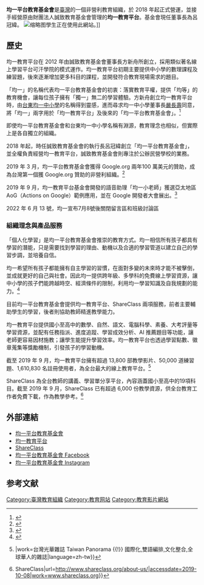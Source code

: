 {{Newsrelease|time=2022-05-21T11:02:33+00:00}}
{{NoteTA
| 1 = zh-hans:台; zh-hk:臺; zh-tw:臺;
}}
'''均一平台教育基金會'''是[[臺灣|臺灣]]的一個非營利教育組織，於 2018 年起正式營運，並接手經營原由財團法人誠致教育基金會管理的'''均一教育平台'''。基金會現任董事長為呂冠緯。{{Infobox website
|name = 均一教育平台
|url = [http://www.junyiacademy.org/ 均一教育平台]
|commercial = 非營利組織
|type = [[線上學習|線上學習]]
|registration = 免費註冊使用
|owner = 呂冠緯
|launch_date = {{Start date and age|2012|10}}
|alexa = 世界 55,630，台灣 1,907 （{{as of|2021|10|01|alt=2021年10月}}）
}}
[[File:Baozhong_Junior_High_School_Students_Using_Junyi_Academy.jpg|缩略图]]學生正在使用此網站。]]

==歷史==
均一教育平台在 2012 年由誠致教育基金會董事長方新舟所創立，採用類似著名線上學習平台可汗學院的模式運作。均一教育平台初期主要提供中小學的數理課程及練習題，後來逐漸增加更多科目的課程，並開發符合教育現場需求的題目。

「均一」的名稱代表均一平台教育基金會的初衷：落實教育平權，提供「均等」的教育機會，讓每位孩子擁有「獨一」無二的學習體驗。方新舟創立均一教育平台時，由[[臺東縣私立均一實驗高級中學|台東均一中小學]]的名稱得到靈感，進而尋求均一中小學董事長[[嚴長壽|嚴長壽]]同意，將「均一」兩字用於「均一教育平台」及後來的「均一平台教育基金會」。<ref>{{Cite web|title=均一教育平台是什麼？ – 均一教育平台常見問題|url=https://help.junyiacademy.org/%e5%9d%87%e4%b8%80%e6%95%99%e8%82%b2%e5%b9%b3%e5%8f%b0%e6%98%af%e4%bb%80%e9%ba%bc%ef%bc%9f/|accessdate=2019-10-08|language=zh-TW}}</ref>

即使均一平台教育基金會和台東均一中小學名稱有淵源，教育理念也相似，但實際上是各自獨立的組織。

2018 年起，時任誠致教育基金會的執行長呂冠緯創立「均一平台教育基金會」，並全權負責經營均一教育平台，誠致教育基金會則專注於公辦民營學校的業務。

2019 年 3 月，均一平台教育基金會獲得 Google.org 兩年100 萬美元的贊助，成為台灣第一個獲 Google.org 贊助的非營利組織。<ref>{{Cite web|title=均一教育平台獲Google.org挹注100萬美元 加速台灣教育創新與改變-翻轉教育-親子天下網站|url=https://flipedu.parenting.com.tw/article/5293|accessdate=2019-10-08|work=flipedu.parenting.com.tw|language=en}}</ref>

2019 年 9 月，均一教育平台基金會開發的語音助理「均一小老師」獲選亞太地區 AoG（Actions on Google）範例應用，並在 Google 開發者大會展出。<ref>{{Cite web|title=新台灣之光！智慧家教「均一小老師」，登上 Google 開發者大會|url=https://buzzorange.com/techorange/2019/09/12/taiwan-edu-platform-junyiacademy-google/|accessdate=2019-10-08|last=中央社|work=TechOrange|language=zh-TW}}</ref>

2022 年 6 月 13 號，均一宣布7月8號後關閉留言區和班級討論區
=== 組織理念與產品服務 ===
「個人化學習」是均一平台教育基金會推崇的教育方式。均一相信所有孩子都具有學習的潛能，只是需要找到學習的理由、動機以及合適的學習管道以建立自己的學習步調，並培養自信。

均一希望所有孩子都能擁有自主學習的習慣，在面對多變的未來時才能不被擊倒，並成就更好的自己與社會。因此均一提供跨年級、多學科的免費線上學習資源，讓中小學的孩子們能跨越時空、經濟條件的限制，利用均一學習知識及自我規劃的能力。<ref>{{Cite web|title=Home|url=https://official.junyiacademy.org/|accessdate=2019-10-08|work=均一平台教育基金會 JunyiAcademy|language=en-US}}</ref>

目前均一平台教育基金會提供均一教育平台、ShareClass 兩項服務，前者主要輔助學生的學習，後者則協助教師精進教學能力。

均一教育平台提供國小至高中的數學、自然、語文、電腦科學、素養、大考評量等學習資源，並配有任務指派、進度追蹤、學習成效分析、AI 推薦題目等功能，讓老師更容易因材施教；讓學生能提升學習效率。均一教育平台也透過學習點數、徽章蒐集等獎勵機制，引發孩子的學習動機。

截至 2019 年 9 月，均一教育平台擁有超過 13,800 部教學影片、50,000 道練習題、1,610,830 名註冊使用者，為全台最大的線上教育平台。<ref>{{Cite web|title=科技伴讀‧教育創新 均一教育平台|url=https://www.taiwan-panorama.com.tw/Articles/Details?Guid=ec12c8ac-ec80-4871-8806-c65b98668238&CatId=4|accessdate=2019-10-08|last=國際化,雙語編排,文化整合,全球華人的雜誌|first=台灣光華雜誌 Taiwan Panorama {{!}}|work=台灣光華雜誌 Taiwan Panorama {{!}} 國際化,雙語編排,文化整合,全球華人的雜誌|language=zh-tw}}</ref>

ShareClass 為全台教師的講義、學習單分享平台，內容涵蓋國小至高中的19項科目。截至 2019 年 9 月，ShareClass 已有超過 6,000 份教學資源，供全台教育工作者免費下載，作為教學參考。<ref>{{Cite web|title=關於我們 {{!}} ShareClass|url=http://www.shareclass.org/about-us/|accessdate=2019-10-08|work=www.shareclass.org}}</ref>

== 外部連結 ==
* [https://official.junyiacademy.org/ 均一平台教育基金會]
* [https://www.junyiacademy.org/ 均一教育平台]
* [https://www.shareclass.org/ ShareClass]
* [https://www.facebook.com/JunyiAcademy 均一平台教育基金會 Facebook]
* [https://www.instagram.com/junyiacademy/ 均一平台教育基金會 Instagram]

==参考文献==
{{Reflist|2}}

{{MOOC}}

[[Category:臺灣教育組織|Category:臺灣教育組織]]
[[Category:教育网站|Category:教育网站]]
[[Category:教育影片網站|Category:教育影片網站]]